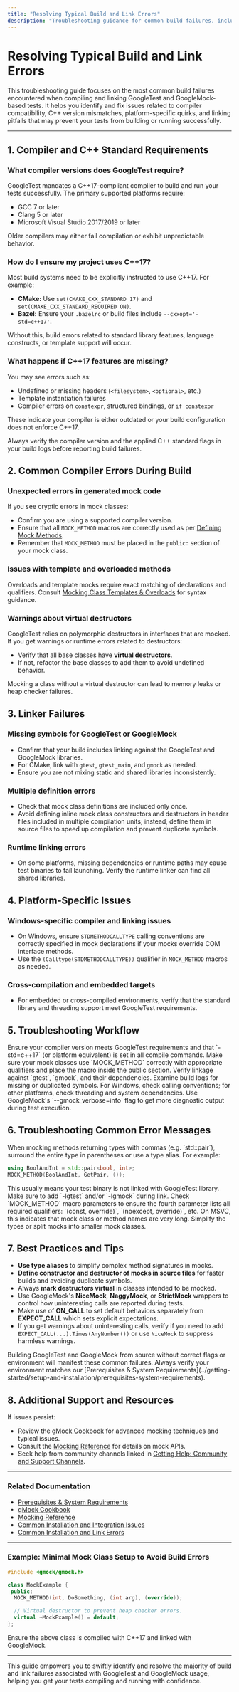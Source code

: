 ```yaml
---
title: "Resolving Typical Build and Link Errors"
description: "Troubleshooting guidance for common build failures, including compiler requirements, C++ version mismatches, and platform-specific issues that may prevent your tests from running successfully."
---
```


# Resolving Typical Build and Link Errors

This troubleshooting guide focuses on the most common build failures encountered when compiling and linking GoogleTest and GoogleMock-based tests. It helps you identify and fix issues related to compiler compatibility, C++ version mismatches, platform-specific quirks, and linking pitfalls that may prevent your tests from building or running successfully.

---

## 1. Compiler and C++ Standard Requirements

### What compiler versions does GoogleTest require?

GoogleTest mandates a C++17-compliant compiler to build and run your tests successfully. The primary supported platforms require:

- GCC 7 or later
- Clang 5 or later
- Microsoft Visual Studio 2017/2019 or later

Older compilers may either fail compilation or exhibit unpredictable behavior.

### How do I ensure my project uses C++17?

Most build systems need to be explicitly instructed to use C++17. For example:

- **CMake:** Use `set(CMAKE_CXX_STANDARD 17)` and `set(CMAKE_CXX_STANDARD_REQUIRED ON)`.
- **Bazel:** Ensure your `.bazelrc` or build files include `--cxxopt='-std=c++17'`.

Without this, build errors related to standard library features, language constructs, or template support will occur.

### What happens if C++17 features are missing?

You may see errors such as:

- Undefined or missing headers (`<filesystem>`, `<optional>`, etc.)
- Template instantiation failures
- Compiler errors on `constexpr`, structured bindings, or `if constexpr`

These indicate your compiler is either outdated or your build configuration does not enforce C++17.

<Tip>
Always verify the compiler version and the applied C++ standard flags in your build logs before reporting build failures.
</Tip>


## 2. Common Compiler Errors During Build

### Unexpected errors in generated mock code

If you see cryptic errors in mock classes:

- Confirm you are using a supported compiler version.
- Ensure that all `MOCK_METHOD` macros are correctly used as per [Defining Mock Methods](https://google.github.io/googletest/reference/mocking.html#MOCK_METHOD).
- Remember that `MOCK_METHOD` must be placed in the `public:` section of your mock class.

### Issues with template and overloaded methods

Overloads and template mocks require exact matching of declarations and qualifiers. Consult [Mocking Class Templates & Overloads](https://google.github.io/googletest/gmock_cook_book.html#creating-mock-classes) for syntax guidance.

### Warnings about virtual destructors

GoogleTest relies on polymorphic destructors in interfaces that are mocked. If you get warnings or runtime errors related to destructors:

- Verify that all base classes have **virtual destructors**.
- If not, refactor the base classes to add them to avoid undefined behavior.

<Warning>
Mocking a class without a virtual destructor can lead to memory leaks or heap checker failures.
</Warning>


## 3. Linker Failures

### Missing symbols for GoogleTest or GoogleMock

- Confirm that your build includes linking against the GoogleTest and GoogleMock libraries.
- For CMake, link with `gtest`, `gtest_main`, and `gmock` as needed.
- Ensure you are not mixing static and shared libraries inconsistently.

### Multiple definition errors

- Check that mock class definitions are included only once.
- Avoid defining inline mock class constructors and destructors in header files included in multiple compilation units; instead, define them in source files to speed up compilation and prevent duplicate symbols.

### Runtime linking errors

- On some platforms, missing dependencies or runtime paths may cause test binaries to fail launching. Verify the runtime linker can find all shared libraries.


## 4. Platform-Specific Issues

### Windows-specific compiler and linking issues

- On Windows, ensure `STDMETHODCALLTYPE` calling conventions are correctly specified in mock declarations if your mocks override COM interface methods.
- Use the `(Calltype(STDMETHODCALLTYPE))` qualifier in `MOCK_METHOD` macros as needed.

### Cross-compilation and embedded targets

- For embedded or cross-compiled environments, verify that the standard library and threading support meet GoogleTest requirements.


## 5. Troubleshooting Workflow

<Steps>
<Step title="Verify Compiler Compatibility and C++ Standard Flags">
Ensure your compiler version meets GoogleTest requirements and that `-std=c++17` (or platform equivalent) is set in all compile commands.
</Step>
<Step title="Check Mock Class Declarations">
Make sure your mock classes use `MOCK_METHOD` correctly with appropriate qualifiers and place the macro inside the public section.
</Step>
<Step title="Confirm Linking Setup">
Verify linkage against `gtest`, `gmock`, and their dependencies. Examine build logs for missing or duplicated symbols.
</Step>
<Step title="Inspect Platform-Specific Settings">
For Windows, check calling conventions; for other platforms, check threading and system dependencies.
</Step>
<Step title="Run with Verbose Flags">
Use GoogleMock's `--gmock_verbose=info` flag to get more diagnostic output during test execution.
</Step>
</Steps>


## 6. Troubleshooting Common Error Messages

<AccordionGroup title="Common Build and Link Errors">
<Accordion title="'MOCK_METHOD' macro fails on methods with commas in types">
When mocking methods returning types with commas (e.g. `std::pair<bool,int>`), surround the entire type in parentheses or use a type alias. For example:

```cpp
using BoolAndInt = std::pair<bool, int>;
MOCK_METHOD(BoolAndInt, GetPair, ());
```
</Accordion>
<Accordion title="Linker error: undefined reference to 'gtest::InitGoogleTest'">
This usually means your test binary is not linked with GoogleTest library. Make sure to add `-lgtest` and/or `-lgmock` during link.
</Accordion>
<Accordion title="Compiler errors about missing 'override' or qualifiers">
Check `MOCK_METHOD` macro parameters to ensure the fourth parameter lists all required qualifiers: `(const, override)`, `(noexcept, override)`, etc.
</Accordion>
<Accordion title="Fatal error: error C4503: decorated name length exceeded, name was truncated">
On MSVC, this indicates that mock class or method names are very long. Simplify the types or split mocks into smaller mock classes.
</Accordion>
</AccordionGroup>


## 7. Best Practices and Tips

- **Use type aliases** to simplify complex method signatures in mocks.
- **Define constructor and destructor of mocks in source files** for faster builds and avoiding duplicate symbols.
- Always **mark destructors virtual** in classes intended to be mocked.
- Use GoogleMock's **NiceMock**, **NaggyMock**, or **StrictMock** wrappers to control how uninteresting calls are reported during tests.
- Make use of **ON_CALL** to set default behaviors separately from **EXPECT_CALL** which sets explicit expectations.
- If you get warnings about uninteresting calls, verify if you need to add `EXPECT_CALL(...).Times(AnyNumber())` or use `NiceMock` to suppress harmless warnings.

<Note>
Building GoogleTest and GoogleMock from source without correct flags or environment will manifest these common failures. Always verify your environment matches our [Prerequisites & System Requirements](../getting-started/setup-and-installation/prerequisites-system-requirements).
</Note>


## 8. Additional Support and Resources

If issues persist:

- Review the [gMock Cookbook](https://google.github.io/googletest/gmock_cook_book.html) for advanced mocking techniques and typical issues.
- Consult the [Mocking Reference](https://google.github.io/googletest/reference/mocking.html) for details on mock APIs.
- Seek help from community channels linked in [Getting Help: Community and Support Channels](../faq/community-support/faq-getting-help).

---

### Related Documentation

- [Prerequisites & System Requirements](/getting-started/setup-and-installation/prerequisites-system-requirements)
- [gMock Cookbook](https://google.github.io/googletest/gmock_cook_book.html)
- [Mocking Reference](https://google.github.io/googletest/reference/mocking.html)
- [Common Installation and Integration Issues](/faq/getting-started-troubleshooting/faq-common-installation-issues)
- [Common Installation and Link Errors](../faq/getting-started-troubleshooting/faq-typical-build-errors)

---

### Example: Minimal Mock Class Setup to Avoid Build Errors

```cpp
#include <gmock/gmock.h>

class MockExample {
 public:
  MOCK_METHOD(int, DoSomething, (int arg), (override));

  // Virtual destructor to prevent heap checker errors.
  virtual ~MockExample() = default;
};
```

Ensure the above class is compiled with C++17 and linked with GoogleMock.

---

This guide empowers you to swiftly identify and resolve the majority of build and link failures associated with GoogleTest and GoogleMock usage, helping you get your tests compiling and running with confidence.